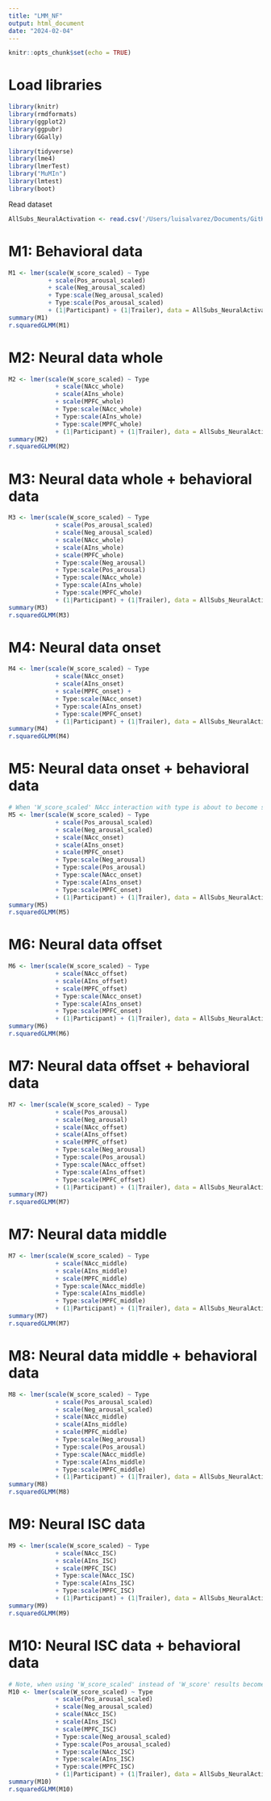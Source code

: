 ```yaml
---
title: "LMM_NF"
output: html_document
date: "2024-02-04"
---
```


```r
knitr::opts_chunk$set(echo = TRUE)
```

# Load libraries
```r
library(knitr)
library(rmdformats)
library(ggplot2)
library(ggpubr)
library(GGally)
```


```r
library(tidyverse)
library(lme4)
library(lmerTest)
library("MuMIn")
library(lmtest)
library(boot)
```

Read dataset
```r
AllSubs_NeuralActivation <- read.csv('/Users/luisalvarez/Documents/GitHub/RM_Thesis_Neuroforecasting/ProcessedData/AllSubs_NeuralActivation_rm_outliers.csv')
```

# M1: Behavioral data 
```r
M1 <- lmer(scale(W_score_scaled) ~ Type 
           + scale(Pos_arousal_scaled) 
           + scale(Neg_arousal_scaled) 
           + Type:scale(Neg_arousal_scaled) 
           + Type:scale(Pos_arousal_scaled) 
           + (1|Participant) + (1|Trailer), data = AllSubs_NeuralActivation)
summary(M1)
r.squaredGLMM(M1)
```

# M2: Neural data whole 
```r
M2 <- lmer(scale(W_score_scaled) ~ Type 
             + scale(NAcc_whole)
             + scale(AIns_whole) 
             + scale(MPFC_whole) 
             + Type:scale(NAcc_whole) 
             + Type:scale(AIns_whole) 
             + Type:scale(MPFC_whole) 
             + (1|Participant) + (1|Trailer), data = AllSubs_NeuralActivation)
summary(M2)
r.squaredGLMM(M2)
```

# M3: Neural data whole + behavioral data
```r
M3 <- lmer(scale(W_score_scaled) ~ Type 
             + scale(Pos_arousal_scaled) 
             + scale(Neg_arousal_scaled) 
             + scale(NAcc_whole) 
             + scale(AIns_whole) 
             + scale(MPFC_whole)  
             + Type:scale(Neg_arousal)  
             + Type:scale(Pos_arousal)  
             + Type:scale(NAcc_whole)  
             + Type:scale(AIns_whole)  
             + Type:scale(MPFC_whole) 
             + (1|Participant) + (1|Trailer), data = AllSubs_NeuralActivation)
summary(M3)
r.squaredGLMM(M3)
```

# M4: Neural data onset
```r
M4 <- lmer(scale(W_score_scaled) ~ Type 
             + scale(NAcc_onset) 
             + scale(AIns_onset) 
             + scale(MPFC_onset) + 
             + Type:scale(NAcc_onset)  
             + Type:scale(AIns_onset)  
             + Type:scale(MPFC_onset) 
             + (1|Participant) + (1|Trailer), data = AllSubs_NeuralActivation)
summary(M4)
r.squaredGLMM(M4)
```

# M5: Neural data onset + behavioral data
```r
# When 'W_score_scaled' NAcc interaction with type is about to become significant.
M5 <- lmer(scale(W_score_scaled) ~ Type 
             + scale(Pos_arousal_scaled) 
             + scale(Neg_arousal_scaled) 
             + scale(NAcc_onset)  
             + scale(AIns_onset)  
             + scale(MPFC_onset)  
             + Type:scale(Neg_arousal) 
             + Type:scale(Pos_arousal)  
             + Type:scale(NAcc_onset) 
             + Type:scale(AIns_onset)  
             + Type:scale(MPFC_onset) 
             + (1|Participant) + (1|Trailer), data = AllSubs_NeuralActivation)
summary(M5)
r.squaredGLMM(M5)
```

# M6: Neural data offset
```r
M6 <- lmer(scale(W_score_scaled) ~ Type 
             + scale(NAcc_offset) 
             + scale(AIns_offset) 
             + scale(MPFC_offset)  
             + Type:scale(NAcc_onset) 
             + Type:scale(AIns_onset)  
             + Type:scale(MPFC_onset) 
             + (1|Participant) + (1|Trailer), data = AllSubs_NeuralActivation)
summary(M6)
r.squaredGLMM(M6)
```

# M7: Neural data offset + behavioral data
```r
M7 <- lmer(scale(W_score_scaled) ~ Type 
             + scale(Pos_arousal) 
             + scale(Neg_arousal) 
             + scale(NAcc_offset) 
             + scale(AIns_offset) 
             + scale(MPFC_offset)  
             + Type:scale(Neg_arousal)  
             + Type:scale(Pos_arousal) 
             + Type:scale(NAcc_offset) 
             + Type:scale(AIns_offset)  
             + Type:scale(MPFC_offset) 
             + (1|Participant) + (1|Trailer), data = AllSubs_NeuralActivation)
summary(M7)
r.squaredGLMM(M7)
```

# M7: Neural data middle
```r
M7 <- lmer(scale(W_score_scaled) ~ Type 
             + scale(NAcc_middle) 
             + scale(AIns_middle) 
             + scale(MPFC_middle)  
             + Type:scale(NAcc_middle)  
             + Type:scale(AIns_middle)  
             + Type:scale(MPFC_middle)  
             + (1|Participant) + (1|Trailer), data = AllSubs_NeuralActivation)
summary(M7)
r.squaredGLMM(M7)
```

# M8: Neural data middle + behavioral data
```r
M8 <- lmer(scale(W_score_scaled) ~ Type 
             + scale(Pos_arousal_scaled) 
             + scale(Neg_arousal_scaled) 
             + scale(NAcc_middle) 
             + scale(AIns_middle) 
             + scale(MPFC_middle)  
             + Type:scale(Neg_arousal)  
             + Type:scale(Pos_arousal) 
             + Type:scale(NAcc_middle)  
             + Type:scale(AIns_middle)  
             + Type:scale(MPFC_middle)  
             + (1|Participant) + (1|Trailer), data = AllSubs_NeuralActivation)
summary(M8)
r.squaredGLMM(M8)
```

# M9: Neural ISC data 
```r
M9 <- lmer(scale(W_score_scaled) ~ Type 
             + scale(NAcc_ISC) 
             + scale(AIns_ISC) 
             + scale(MPFC_ISC) 
             + Type:scale(NAcc_ISC)  
             + Type:scale(AIns_ISC) 
             + Type:scale(MPFC_ISC) 
             + (1|Participant) + (1|Trailer), data = AllSubs_NeuralActivation)
summary(M9)
r.squaredGLMM(M9)
```

# M10: Neural ISC data + behavioral data
```r
# Note, when using 'W_score_scaled' instead of 'W_score' results become more significant.
M10 <- lmer(scale(W_score_scaled) ~ Type  
             + scale(Pos_arousal_scaled)  
             + scale(Neg_arousal_scaled) 
             + scale(NAcc_ISC) 
             + scale(AIns_ISC)  
             + scale(MPFC_ISC)  
             + Type:scale(Neg_arousal_scaled) 
             + Type:scale(Pos_arousal_scaled) 
             + Type:scale(NAcc_ISC)  
             + Type:scale(AIns_ISC)  
             + Type:scale(MPFC_ISC)  
             + (1|Participant) + (1|Trailer), data = AllSubs_NeuralActivation)
summary(M10)
r.squaredGLMM(M10)
```
